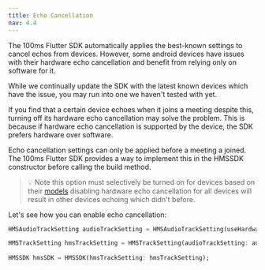 ---
title: Echo Cancellation
nav: 4.4
---

The 100ms Flutter SDK automatically applies the best-known settings to cancel echos from devices. However, some android devices have issues with their hardware echo cancellation and benefit from relying only on software for it.

While we continually update the SDK with the latest known devices which have the issue, you may run into one we haven't tested with yet.

If you find that a certain device echoes when it joins a meeting despite this, turning off its hardware echo cancellation may solve the problem. This is because if hardware echo cancellation is supported by the device, the SDK prefers hardware over software.

Echo cancellation settings can only be applied before a meeting a joined. The 100ms Flutter SDK provides a way to implement this in the HMSSDK constructor before calling the build method.

> 💡 Note this option must selectively be turned on for devices based on their [models](https://developer.android.com/reference/android/os/Build#MODEL) disabling hardware echo cancellation for all devices will result in other devices echoing which didn't before.

Let's see how you can enable echo cancellation:

```dart
HMSAudioTrackSetting audioTrackSetting = HMSAudioTrackSetting(useHardwareAcousticEchoCanceler:false);

HMSTrackSetting hmsTrackSetting = HMSTrackSetting(audioTrackSetting: audioTrackSetting);
 
HMSSDK hmsSDK = HMSSDK(hmsTrackSetting: hmsTrackSetting);
```
